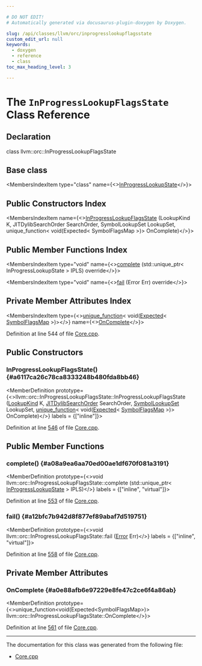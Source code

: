 ```yaml
---

# DO NOT EDIT!
# Automatically generated via docusaurus-plugin-doxygen by Doxygen.

slug: /api/classes/llvm/orc/inprogresslookupflagsstate
custom_edit_url: null
keywords:
  - doxygen
  - reference
  - class
toc_max_heading_level: 3

---
```





# The `InProgressLookupFlagsState` Class Reference

<DoxygenPage pluginConfig={pluginConfig}>



## Declaration

<CodeBlock>class llvm::orc::InProgressLookupFlagsState</CodeBlock>

## Base class

<MembersIndex>

<MembersIndexItem
  type="class"
  name={<><a href="/docs/api/classes/llvm/orc/inprogresslookupstate">InProgressLookupState</a></>}>
</MembersIndexItem>

</MembersIndex>

## Public Constructors Index

<MembersIndex>

<MembersIndexItem
  name={<><a href="#a6117ca26c78ca8333248b480fda8bb46">InProgressLookupFlagsState</a> (LookupKind K, JITDylibSearchOrder SearchOrder, SymbolLookupSet LookupSet, unique&#95;function&lt; void(Expected&lt; SymbolFlagsMap &gt;)&gt; OnComplete)</>}>
</MembersIndexItem>

</MembersIndex>

## Public Member Functions Index

<MembersIndex>

<MembersIndexItem
  type="void"
  name={<><a href="#a08a9ea6aa70ed00ae1df670f081a3191">complete</a> (std::unique&#95;ptr&lt; InProgressLookupState &gt; IPLS) override</>}>
</MembersIndexItem>

<MembersIndexItem
  type="void"
  name={<><a href="#a12bfc7b942d8f877ef89abaf7d519751">fail</a> (Error Err) override</>}>
</MembersIndexItem>

</MembersIndex>

## Private Member Attributes Index

<MembersIndex>

<MembersIndexItem
  type={<><a href="/docs/api/classes/llvm/unique-function">unique&#95;function</a>&lt; void(<a href="/docs/api/classes/llvm/expected">Expected</a>&lt; <a href="/docs/api/namespaces/llvm/orc/#afd6431981e7fdfd4b5d2794f04d7d913">SymbolFlagsMap</a> &gt;)&gt;</>}
  name={<><a href="#a0e88afb6e97229e8fe47c2ce6f4a86ab">OnComplete</a></>}>
</MembersIndexItem>

</MembersIndex>


Definition at line 544 of file <a href="/docs/api/files/lib/lib/executionengine/lib/executionengine/orc/core-cpp">Core.cpp</a>.

<SectionDefinition>

## Public Constructors

### InProgressLookupFlagsState() {#a6117ca26c78ca8333248b480fda8bb46}

<MemberDefinition
  prototype={<>llvm::orc::InProgressLookupFlagsState::InProgressLookupFlagsState (<a href="/docs/api/namespaces/llvm/orc/#ac17672ae6b70c781cc77713e88d698eb">LookupKind</a> K, <a href="/docs/api/namespaces/llvm/orc/#a1a2b573da544cf233d62075a16146245">JITDylibSearchOrder</a> SearchOrder, <a href="/docs/api/classes/llvm/orc/symbollookupset">SymbolLookupSet</a> LookupSet, <a href="/docs/api/classes/llvm/unique-function">unique&#95;function</a>&lt; void(<a href="/docs/api/classes/llvm/expected">Expected</a>&lt; <a href="/docs/api/namespaces/llvm/orc/#afd6431981e7fdfd4b5d2794f04d7d913">SymbolFlagsMap</a> &gt;)&gt; OnComplete)</>}
  labels = {["inline"]}>

Definition at line <a href="/docs/api/files/lib/lib/executionengine/lib/executionengine/orc/core-cpp/#l00546">546</a> of file <a href="/docs/api/files/lib/lib/executionengine/lib/executionengine/orc/core-cpp">Core.cpp</a>.
</MemberDefinition>

</SectionDefinition>

<SectionDefinition>

## Public Member Functions

### complete() {#a08a9ea6aa70ed00ae1df670f081a3191}

<MemberDefinition
  prototype={<>void llvm::orc::InProgressLookupFlagsState::complete (std::unique&#95;ptr&lt; <a href="/docs/api/classes/llvm/orc/inprogresslookupstate">InProgressLookupState</a> &gt; IPLS)</>}
  labels = {["inline", "virtual"]}>

Definition at line <a href="/docs/api/files/lib/lib/executionengine/lib/executionengine/orc/core-cpp/#l00553">553</a> of file <a href="/docs/api/files/lib/lib/executionengine/lib/executionengine/orc/core-cpp">Core.cpp</a>.
</MemberDefinition>

### fail() {#a12bfc7b942d8f877ef89abaf7d519751}

<MemberDefinition
  prototype={<>void llvm::orc::InProgressLookupFlagsState::fail (<a href="/docs/api/classes/llvm/error">Error</a> Err)</>}
  labels = {["inline", "virtual"]}>

Definition at line <a href="/docs/api/files/lib/lib/executionengine/lib/executionengine/orc/core-cpp/#l00558">558</a> of file <a href="/docs/api/files/lib/lib/executionengine/lib/executionengine/orc/core-cpp">Core.cpp</a>.
</MemberDefinition>

</SectionDefinition>

<SectionDefinition>

## Private Member Attributes

### OnComplete {#a0e88afb6e97229e8fe47c2ce6f4a86ab}

<MemberDefinition
  prototype={<>unique&#95;function&lt;void(Expected&lt;SymbolFlagsMap&gt;)&gt; llvm::orc::InProgressLookupFlagsState::OnComplete</>}>

Definition at line <a href="/docs/api/files/lib/lib/executionengine/lib/executionengine/orc/core-cpp/#l00561">561</a> of file <a href="/docs/api/files/lib/lib/executionengine/lib/executionengine/orc/core-cpp">Core.cpp</a>.
</MemberDefinition>

</SectionDefinition>

<hr/>

The documentation for this class was generated from the following file:

<ul>
<li><a href="/docs/api/files/lib/lib/executionengine/lib/executionengine/orc/core-cpp">Core.cpp</a></li>
</ul>

</DoxygenPage>

